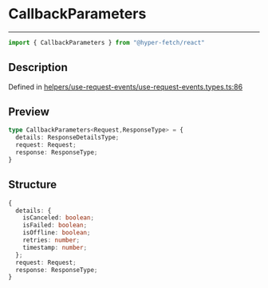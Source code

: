 

# CallbackParameters

<div class="api-docs__separator" data-reactroot="">

---

</div><div class="api-docs__import" data-reactroot="">

```ts
import { CallbackParameters } from "@hyper-fetch/react"
```

</div><div class="api-docs__section">

## Description

</div><div class="api-docs__description"><span class="api-docs__do-not-parse">



</span></div><p class="api-docs__definition">

Defined in [helpers/use-request-events/use-request-events.types.ts:86](https://github.com/BetterTyped/hyper-fetch/blob/3f01c37e/packages/react/src/helpers/use-request-events/use-request-events.types.ts#L86)

</p><div class="api-docs__section">

## Preview

</div><div class="api-docs__preview type">

```ts
type CallbackParameters<Request,ResponseType> = {
  details: ResponseDetailsType; 
  request: Request; 
  response: ResponseType; 
}
```

</div><div class="api-docs__section">

## Structure

</div><div class="api-docs__returns">

```ts
{
  details: {
    isCanceled: boolean;
    isFailed: boolean;
    isOffline: boolean;
    retries: number;
    timestamp: number;
  };
  request: Request;
  response: ResponseType;
}
```

</div>